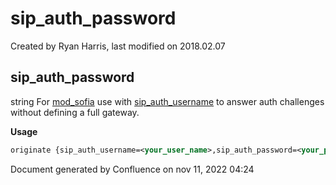 
# sip_auth_password 

 Created by  Ryan Harris, last modified on 2018.02.07

## sip_auth_password

string For [mod\_sofia](../FreeSWITCH-Explained/Modules/mod_sofia_1048707.mdx#about) use with [sip\_auth\_username](../FreeSWITCH-Explained/Dialplan/Variables-Master-List_16352570.mdx#sip_auth_username) to answer auth challenges without defining a full gateway.

**Usage**

```xml
originate {sip_auth_username=<your_user_name>,sip_auth_password=<your_password>}sofia/external/1xxxxxxx@12.34.56.78 &echo
```

Document generated by Confluence on nov 11, 2022 04:24
